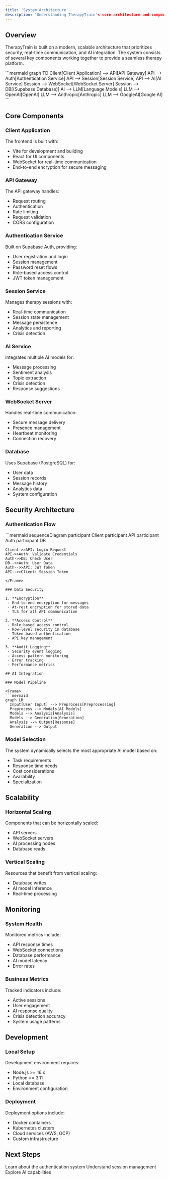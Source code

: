 ```yaml
---
title: 'System Architecture'
description: 'Understanding TherapyTrain's core architecture and components'
---
```


## Overview

TherapyTrain is built on a modern, scalable architecture that prioritizes security, real-time communication, and AI integration. The system consists of several key components working together to provide a seamless therapy platform.

<Frame>
  ```mermaid
  graph TD
    Client[Client Application] --> API[API Gateway]
    API --> Auth[Authentication Service]
    API --> Session[Session Service]
    API --> AI[AI Service]
    Session --> WebSocket[WebSocket Server]
    Session --> DB[(Supabase Database)]
    AI --> LLM[Language Models]
    LLM --> OpenAI[OpenAI]
    LLM --> Anthropic[Anthropic]
    LLM --> GoogleAI[Google AI]
  ```
</Frame>

## Core Components

### Client Application

The frontend is built with:
- Vite for development and building
- React for UI components
- WebSocket for real-time communication
- End-to-end encryption for secure messaging

### API Gateway

The API gateway handles:
- Request routing
- Authentication
- Rate limiting
- Request validation
- CORS configuration

### Authentication Service

Built on Supabase Auth, providing:
- User registration and login
- Session management
- Password reset flows
- Role-based access control
- JWT token management

### Session Service

Manages therapy sessions with:
- Real-time communication
- Session state management
- Message persistence
- Analytics and reporting
- Crisis detection

### AI Service

Integrates multiple AI models for:
- Message processing
- Sentiment analysis
- Topic extraction
- Crisis detection
- Response suggestions

### WebSocket Server

Handles real-time communication:
- Secure message delivery
- Presence management
- Heartbeat monitoring
- Connection recovery

### Database

Uses Supabase (PostgreSQL) for:
- User data
- Session records
- Message history
- Analytics data
- System configuration

## Security Architecture

### Authentication Flow

<Frame>
  ```mermaid
  sequenceDiagram
    participant Client
    participant API
    participant Auth
    participant DB
    
    Client->>API: Login Request
    API->>Auth: Validate Credentials
    Auth->>DB: Check User
    DB-->>Auth: User Data
    Auth-->>API: JWT Token
    API-->>Client: Session Token
  ```
</Frame>

### Data Security

1. **Encryption**
   - End-to-end encryption for messages
   - At-rest encryption for stored data
   - TLS for all API communication

2. **Access Control**
   - Role-based access control
   - Row-level security in database
   - Token-based authentication
   - API key management

3. **Audit Logging**
   - Security event logging
   - Access pattern monitoring
   - Error tracking
   - Performance metrics

## AI Integration

### Model Pipeline

<Frame>
  ```mermaid
  graph LR
    Input[User Input] --> Preprocess[Preprocessing]
    Preprocess --> Models[AI Models]
    Models --> Analysis[Analysis]
    Models --> Generation[Generation]
    Analysis --> Output[Response]
    Generation --> Output
  ```
</Frame>

### Model Selection

The system dynamically selects the most appropriate AI model based on:
- Task requirements
- Response time needs
- Cost considerations
- Availability
- Specialization

## Scalability

### Horizontal Scaling

Components that can be horizontally scaled:
- API servers
- WebSocket servers
- AI processing nodes
- Database reads

### Vertical Scaling

Resources that benefit from vertical scaling:
- Database writes
- AI model inference
- Real-time processing

## Monitoring

### System Health

Monitored metrics include:
- API response times
- WebSocket connections
- Database performance
- AI model latency
- Error rates

### Business Metrics

Tracked indicators include:
- Active sessions
- User engagement
- AI response quality
- Crisis detection accuracy
- System usage patterns

## Development

### Local Setup

Development environment requires:
- Node.js >= 16.x
- Python >= 3.11
- Local database
- Environment configuration

### Deployment

Deployment options include:
- Docker containers
- Kubernetes clusters
- Cloud services (AWS, GCP)
- Custom infrastructure

## Next Steps

<CardGroup>
  <Card
    title="Authentication"
    icon="lock"
    href="/core/authentication"
  >
    Learn about the authentication system
  </Card>
  <Card
    title="Sessions"
    icon="messages"
    href="/core/sessions"
  >
    Understand session management
  </Card>
  <Card
    title="AI Integration"
    icon="robot"
    href="/core/ai-integration"
  >
    Explore AI capabilities
  </Card>
</CardGroup>

